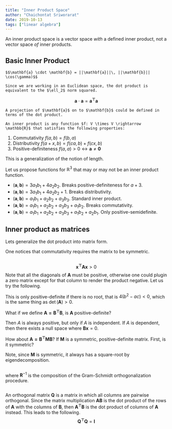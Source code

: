 ```yaml
---
title: "Inner Product Space"
author: "Chaichontat Sriworarat"
date: 2019-10-13
tags: ["linear algebra"]
---
```


An inner product space is a vector space _with_ a defined inner product, not a vector space _of_ inner products.

## Basic Inner Product

```definition
$$\mathbf{a} \cdot \mathbf{b} = ||\mathbf{a}||\, ||\mathbf{b}|| \cos(\gamma)$$

Since we are working in an Euclidean space, the dot product is equivalent to the $\ell_2$ norm squared.
```
$$\mathbf{a} \cdot \mathbf{a} = \mathbf{a^\top a}$$

```definition
A projection of $\mathbf{a}$ on to $\mathbf{b}$ could be defined in terms of the dot product.
```
\begin{align*}
  \mathbf{P} &= ||\mathbf{a}|| \cos (\gamma)\, \frac{\mathbf{b}}{||\mathbf{b}||}\\
  &= \frac{\mathbf{a} \cdot \mathbf{b}}{\mathbf{b}\cdot \mathbf{b}} \, \mathbf{b}
\end{align*}

```definition
An inner product is any function $f: V \times V \rightarrow \mathbb{R}$ that satisfies the following properties:
```
1. Commutativity $f(a,b) = f(b,a)$
2. Distributivity $f(a+x,b) = f(ca,b) + f(cx,b)$
3. Positive-definiteness $f(a,a) > 0 \leftrightarrow \mathbf{a} \neq \mathbf{0}$

This is a generalization of the notion of length.

Let us propose functions for $\mathbb{R}^3$ that may or may not be an inner product function.

* $(\mathbf{a},\mathbf{b}) = 3a_1b_1 + 4a_2b_2$. Breaks positive-definiteness for $a+3$.
* $(\mathbf{a},\mathbf{b}) = 3a_1b_1 + 4a_2b_2 + 1$. Breaks distributivity.
* $(\mathbf{a},\mathbf{b}) = a_1b_1 + a_2b_2 + a_3b_3$. Standard inner product.
* $(\mathbf{a},\mathbf{b}) = a_1b_1 + a_2b_2 + a_3b_3 + a_1b_2$. Breaks commutativity.
* $(\mathbf{a},\mathbf{b}) = a_1b_1 + a_2b_2 + a_3b_3 + a_1b_2 + a_2b_1$. Only positive-semidefinite.

## Inner product as matrices
Lets generalize the dot product into matrix form.
\begin{align*}
   f(\mathbf{a,b}) &= \mathbf{a^\top A b} \\
   &=
   \begin{bmatrix}
      a_1 & a_2 & a_3
   \end{bmatrix}
   \begin{bmatrix}
      1 & 0 & 0 \\
      0 & 1 & 0 \\
      0 & 0 & 1
   \end{bmatrix}
   \begin{bmatrix}
      b_1 \\
      b_2 \\
      b_3
\end{bmatrix}
\end{align*}

One notices that commutativity requires the matrix to be symmetric.

```definition
```
$$\mathbf{x^\top A x} > 0$$
   Note that all the diagonals of $\mathbf{A}$ must be positive, otherwise one could plugin a zero matrix except for that column to render the product negative.
   Let us try the following.

\begin{align*}
  \mathbf{x^\top A x} &=
  \begin{bmatrix}
     \alpha & 1
  \end{bmatrix}
  \begin{bmatrix}
     a & b \\
     b & c
  \end{bmatrix}
  \begin{bmatrix}
     \alpha \\
     1 \\
\end{bmatrix} \\
&= a\alpha^2 + 2b\alpha + c
\end{align*}

This is only positive-definite if there is no root, that is $4(b^2-ac) < 0$, which is the same thing as $\det(\mathbf{A}) > 0$.

What if we define $\mathbf{A = B^\top B}$, is $\mathbf{A}$ positive-definite?

\begin{align*}
  \mathbf{x^\top A x} &= \mathbf{x^\top B^\top B x} \\
  &= (\mathbf{Bx})^\top (\mathbf{Bx}) \\
  &= || \mathbf{Bx} ||^2
\end{align*}

   Then $A$ is always positive, but only if $A$ is independent. If $A$ is dependent, then there exists a null space where $\mathbf{Bx} = 0$.

   How about $\mathbf{A = B^\top M B}$? If $\mathbf{M}$ is a symmetric, positive-definite matrix. First, is it symmetric?

\begin{align*}
  \mathbf{A^\top} &= (\mathbf{B^\top M B})^\top \\
  &= \mathbf{B^\top M^\top B} \\
  &= \mathbf{B^\top M B} = \mathbf{A}
\end{align*}

Note, since $\mathbf{M}$ is symmetric, it always has a square-root by eigendecomposition.

```definition
```
\begin{align*}
  \mathbf{AR}^{-1} &= \mathbf{Q} \\
  \mathbf{A} &= \mathbf{QR}
\end{align*}
where $\mathbf{R}^{-1}$ is the composition of the Gram-Schmidt orthogonalization procedure.

```definition
```
   An orthogonal matrix $\mathbf{Q}$ is a matrix in which all columns are pairwise orthogonal. Since the matrix multiplication $\mathbf{AB}$ is the dot product of the rows of $\mathbf{A}$ with the columns of $\mathbf{B}$, then $\mathbf{A^\top B}$ is the dot product of columns of $\mathbf{A}$ instead. This leads to the following.
$$
\mathbf{Q^\top Q} = \mathbf{I}
$$
